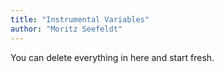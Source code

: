 ```yaml
---
title: "Instrumental Variables"
author: "Moritz Seefeldt"
---
```


::: callout-note
You can delete everything in here and start fresh.
:::